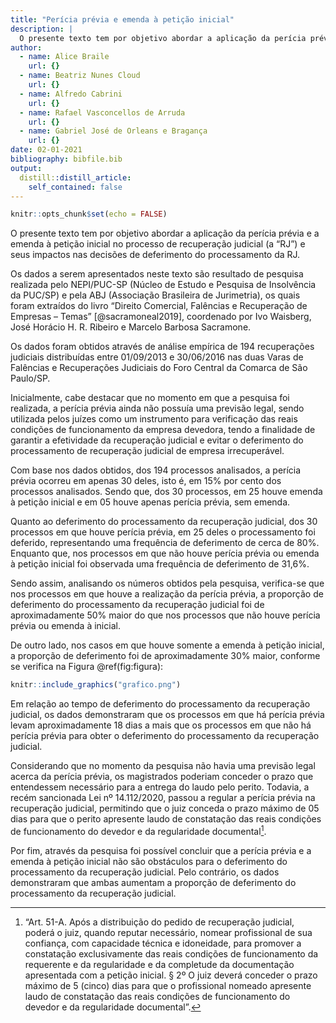 ```yaml
---
title: "Perícia prévia e emenda à petição inicial"
description: |
  O presente texto tem por objetivo abordar a aplicação da perícia prévia e a emenda à petição inicial no processo de recuperação judicial (a "RJ") e seus impactos nas decisões de deferimento do processamento da RJ.
author:
  - name: Alice Braile
    url: {}
  - name: Beatriz Nunes Cloud
    url: {}
  - name: Alfredo Cabrini
    url: {}
  - name: Rafael Vasconcellos de Arruda
    url: {}
  - name: Gabriel José de Orleans e Bragança
    url: {}
date: 02-01-2021
bibliography: bibfile.bib
output:
  distill::distill_article:
    self_contained: false
---
```



```r
knitr::opts_chunk$set(echo = FALSE)
```

O presente texto tem por objetivo abordar a aplicação da perícia prévia e a emenda à petição inicial no processo de recuperação judicial (a "RJ") e seus impactos nas decisões de deferimento do processamento da RJ.

Os dados a serem apresentados neste texto são resultado de pesquisa realizada pelo NEPI/PUC-SP (Núcleo de Estudo e Pesquisa de Insolvência da PUC/SP) e pela ABJ (Associação Brasileira de Jurimetria), os quais foram extraídos do livro "Direito Comercial, Falências e Recuperação de Empresas – Temas" [@sacramoneal2019], coordenado por Ivo Waisberg, José Horácio H. R. Ribeiro e Marcelo Barbosa Sacramone. 

Os dados foram obtidos através de análise empírica de 194 recuperações judiciais distribuídas entre 01/09/2013 e 30/06/2016 nas duas Varas de Falências e Recuperações Judiciais do Foro Central da Comarca de São Paulo/SP.

Inicialmente, cabe destacar que no momento em que a pesquisa foi realizada, a perícia prévia ainda não possuía uma previsão legal, sendo utilizada pelos juízes como um instrumento para verificação das reais condições de funcionamento da empresa devedora, tendo a finalidade de garantir a efetividade da recuperação judicial e evitar o deferimento do processamento de recuperação judicial de empresa irrecuperável.

Com base nos dados obtidos, dos 194 processos analisados, a perícia prévia ocorreu em apenas 30 deles, isto é, em 15% por cento dos processos analisados. Sendo que, dos 30 processos, em 25 houve emenda à petição inicial e em 05 houve apenas perícia prévia, sem emenda.

Quanto ao deferimento do processamento da recuperação judicial, dos 30 processos em que houve perícia prévia, em 25 deles o processamento foi deferido, representando uma frequência de deferimento de cerca de 80%. Enquanto que, nos processos em que não houve perícia prévia ou emenda à petição inicial foi observada uma frequência de deferimento de 31,6%.

Sendo assim, analisando os números obtidos pela pesquisa, verifica-se que nos processos em que houve a realização da perícia prévia, a proporção de deferimento do processamento da recuperação judicial foi de aproximadamente 50% maior do que nos processos que não houve perícia prévia ou emenda à inicial.

De outro lado, nos casos em que houve somente a emenda à petição inicial, a proporção de deferimento foi de aproximadamente 30% maior, conforme se verifica na Figura \@ref(fig:figura):

```r
knitr::include_graphics("grafico.png")
```


Em relação ao tempo de deferimento do processamento da recuperação judicial, os dados demonstraram que os processos em que há perícia prévia levam aproximadamente 18 dias a mais que os processos em que não há perícia prévia para obter o deferimento do processamento da recuperação judicial.  

Considerando que no momento da pesquisa não havia uma previsão legal acerca da perícia prévia, os magistrados poderiam conceder o prazo que entendessem necessário para a entrega do laudo pelo perito. Todavia, a recém sancionada Lei nº 14.112/2020, passou a regular a perícia prévia na recuperação judicial, permitindo que o juiz conceda o prazo máximo de 05 dias para que o perito apresente laudo de constatação das reais condições de funcionamento do devedor e da regularidade documental[^art].

[^art]: "Art. 51-A. Após a distribuição do pedido de recuperação judicial, poderá o juiz, quando reputar necessário, nomear profissional de sua confiança, com capacidade técnica e idoneidade, para promover a constatação exclusivamente das reais condições de funcionamento da requerente e da regularidade e da completude da documentação apresentada com a petição inicial. § 2º O juiz deverá conceder o prazo máximo de 5 (cinco) dias para que o profissional nomeado apresente laudo de constatação das reais condições de funcionamento do devedor e da regularidade documental".

Por fim, através da pesquisa foi possível concluir que a perícia prévia e a emenda à petição inicial não são obstáculos para o deferimento do processamento da recuperação judicial. Pelo contrário, os dados demonstraram que ambas aumentam a proporção de deferimento do processamento da recuperação judicial. 